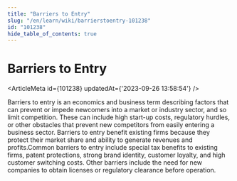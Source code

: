 ```yaml
---
title: "Barriers to Entry"
slug: "/en/learn/wiki/barrierstoentry-101238"
id: "101238"
hide_table_of_contents: true
---
```



# Barriers to Entry

<ArticleMeta id={101238} updatedAt={'2023-09-26 13:58:54'} />
<div className='border-solid border-b border-t-0 my-4 border-[var(--ifm-color-gray-300)]' />

Barriers to entry is an economics and business term describing factors that can prevent or impede newcomers into a market or industry sector, and so limit competition. These can include high start-up costs, regulatory hurdles, or other obstacles that prevent new competitors from easily entering a business sector. Barriers to entry benefit existing firms because they protect their market share and ability to generate revenues and profits.Common barriers to entry include special tax benefits to existing firms, patent protections, strong brand identity, customer loyalty, and high customer switching costs. Other barriers include the need for new companies to obtain licenses or regulatory clearance before operation.
